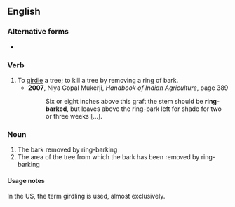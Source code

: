 {{also|ringbark}}

==English==

===Alternative forms===
* {{l|en|ringbark}}

===Verb===
{{en-verb}}

# To [[girdle]] a tree; to kill a tree by removing a ring of bark.
#* '''2007''', Niya Gopal Mukerji, ''Handbook of Indian Agriculture'', page 389
#*: Six or eight inches above this graft the stem should be '''ring-barked''', but leaves above the ring-bark left for shade for two or three weeks […].

===Noun===
{{en-noun|-}}

# The bark removed by ring-barking
# The area of the tree from which the bark has been removed by ring-barking

====Usage notes====
In the US, the term girdling is used, almost exclusively.